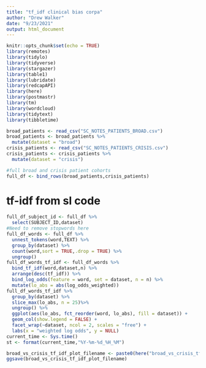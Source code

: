 ```yaml
---
title: "tf_idf clinical bias corpa"
author: "Drew Walker"
date: "9/23/2021"
output: html_document
---
```


```r
knitr::opts_chunk$set(echo = TRUE)
library(remotes)
library(tidylo)
library(tidyverse)
library(stargazer)
library(table1)
library(lubridate)
library(redcapAPI)
library(here)
library(postmastr)
library(tm)
library(wordcloud)
library(tidytext)
library(tibbletime)
```

```r
broad_patients <- read_csv("SC_NOTES_PATIENTS_BROAD.csv")
broad_patients <- broad_patients %>% 
  mutate(dataset = "broad")
crisis_patients <- read_csv("SC_NOTES_PATIENTS_CRISIS.csv")
crisis_patients <- crisis_patients %>% 
  mutate(dataset = "crisis")

#full broad and crisis patient cohorts 
full_df <- bind_rows(broad_patients,crisis_patients)


```

# tf-idf from sl code
```r

full_df_subject_id <- full_df %>% 
  select(SUBJECT_ID,dataset)
#Need to remove stopwords here
full_df_words <- full_df %>% 
  unnest_tokens(word,TEXT) %>% 
  group_by(dataset) %>% 
  count(word,sort = TRUE,.drop = TRUE) %>% 
  ungroup()
full_df_words_tf_idf <- full_df_words %>% 
  bind_tf_idf(word,dataset,n) %>% 
  arrange(desc(tf_idf)) %>% 
  bind_log_odds(feature = word, set = dataset, n = n) %>% 
  mutate(lo_abs = abs(log_odds_weighted))
full_df_words_tf_idf %>%
  group_by(dataset) %>%
  slice_max(lo_abs, n = 25)%>%
  ungroup() %>%
  ggplot(aes(lo_abs, fct_reorder(word, lo_abs), fill = dataset)) +
  geom_col(show.legend = FALSE) +
  facet_wrap(~dataset, ncol = 2, scales = "free") +
  labs(x = "weighted log odds", y = NULL)
current_time <- Sys.time()
st <- format(current_time,"%Y-%m-%d_%H_%M")

broad_vs_crisis_tf_idf_plot_filename <- paste0(here("broad_vs_crisis_tf_idf_plot"),st,".png") 
ggsave(broad_vs_crisis_tf_idf_plot_filename)
```

